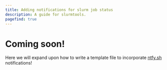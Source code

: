 ```yaml
---
title: Adding notifications for slurm job status
description: A guide for slurmtools.
pagefind: true
---
```


# Coming soon!

Here we will expand upon how to write a template file to incorporate [ntfy.sh](https://ntfy.sh) notifications!

